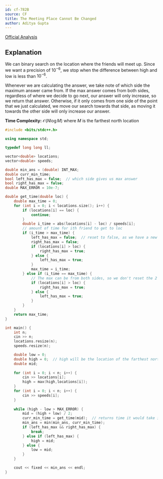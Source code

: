 ```yaml
---
id: cf-782B
source: CF
title: The Meeting Place Cannot Be Changed
author: Aditya Gupta
---
```


[Official Analysis](https://codeforces.com/blog/entry/50854)

## Explanation

We can binary search on the location where the friends will meet up. Since we want a precision of $10^{-6}$, we stop when the difference between high and low is less than $10^{-6}$. 

Whenever we are calculating the answer, we take note of which side the maximum answer came from. If the max answer comes from both sides, regardless of where we decide to go next, our answer will only increase, so we return that answer. Otherwise, if it only comes from one side of the point that we just calculated, we move our search towards that side, as moving it towards the other side will only increase our answer. 

**Time Complexity:** $\mathcal{O}(N\log M)$ where $M$ is the farthest north location

<LanguageSection>

<CPPSection>

```cpp
#include <bits/stdc++.h>

using namespace std;

typedef long long ll;

vector<double> locations;
vector<double> speeds;

double min_ans = (double) INT_MAX;
double curr_min_time;
bool left_has_max = false;  // which side gives us max answer
bool right_has_max = false;
double MAX_ERROR = 10e-7;

double get_time(double loc) {
	double max_time = 0;
	for (int i = 0; i < locations.size(); i++) {
		if (locations[i] == loc) {
			continue;
		}
		double i_time = abs(locations[i] - loc) / speeds[i];
		// amount of time for ith friend to get to loc
		if (i_time > max_time) {
			left_has_max = false;  // reset to false, as we have a new maximum
			right_has_max = false;
			if (locations[i] > loc) {
				right_has_max = true;
			} else {
				left_has_max = true;
			}
			max_time = i_time;
		} else if (i_time == max_time) {
			// The max can be from both sides, so we don't reset the 2 booleans
			if (locations[i] > loc) {
				right_has_max = true;
			} else {
				left_has_max = true;
			}
		}
	}
	return max_time;
}

int main() {
	int n;
	cin >> n;
	locations.resize(n);
	speeds.resize(n);

	double low = 0;
	double high = 0;  // high will be the location of the farthest north friend
	double mid;
	
	for (int i = 0; i < n; i++) {
		cin >> locations[i];
		high = max(high,locations[i]);
	}
	for (int i = 0; i < n; i++) {
		cin >> speeds[i];
	}
	
	while (high - low > MAX_ERROR) {
		mid = (high + low) / 2;
		curr_min_time = get_time(mid);  // returns time it would take if friends were to meet at mid
		min_ans = min(min_ans, curr_min_time);
		if (left_has_max && right_has_max) {
			break; 
		} else if (left_has_max) {
			high = mid;
		} else {
			low = mid;
		}
	}

	cout << fixed << min_ans << endl;
}
```

</CPPSection>

</LanguageSection>
